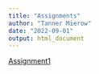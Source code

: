 ```yaml
---
title: "Assignments"
author: "Tanner Mierow"
date: "2022-09-01"
output: html_document
---
```

[Assignment1]()